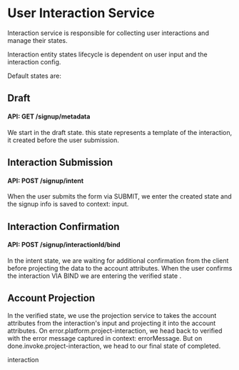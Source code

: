 

# User Interaction Service

Interaction service is responsible for collecting user interactions and manage their states.

Interaction entity states lifecycle is dependent on user input and the interaction config.

Default states are:

## Draft
#### API: GET /signup/metadata
We start in the <State>draft</State> state. this state represents a template of the interaction, it created before the user submission. 
 
 
##  Interaction Submission
#### API: POST /signup/intent

When the user submits the form via <Event >SUBMIT</Event>, we enter the <State>created</State> state and the signup info is saved to context: <Context stringify>input</Context>.
 
## Interaction Confirmation
#### API: POST /signup/interactionId/bind

In the <State>intent</State> state, we are waiting for additional confirmation from the client before projecting the data to the account attributes.
When the user confirms the interaction VIA <Event>BIND</Event> we are entering the <State>verified</State> state . 
 
## Account Projection

In the <State>verified</State> state, we use the <Service>projection</Service> service to takes the account attributes from the interaction's <Context stringify>input</Context> and projecting it into the account attributes. 
On <Event>error.platform.project-interaction</Event>, we head back to <State>verified</State> with the error message captured in context: <Context>errorMessage</Context>.
But on <Event>done.invoke.project-interaction</Event>, we head to our final state of <State>completed</State>. 
 
 <CurrentState />
 <WholeContext />
 <Spec>interaction</Spec>
